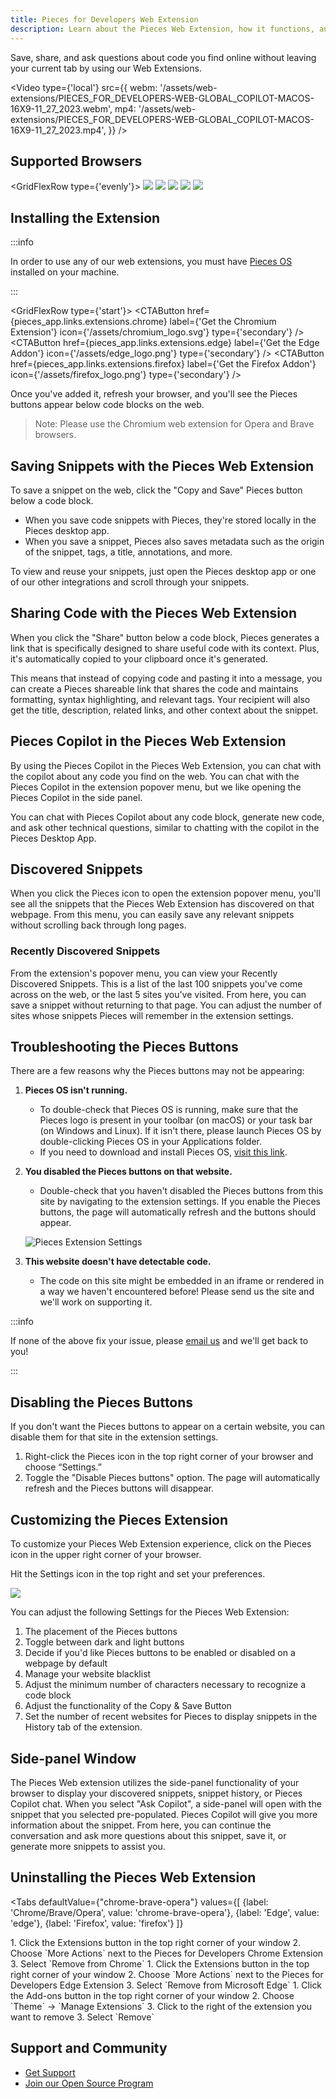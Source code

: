 ```yaml
---
title: Pieces for Developers Web Extension
description: Learn about the Pieces Web Extension, how it functions, and what all you can do with this powerful extension.
---
```



Save, share, and ask questions about code you find online without leaving your current tab by using our Web Extensions.

<Video
  type={'local'}
  src={{
    webm: '/assets/web-extensions/PIECES_FOR_DEVELOPERS-WEB-GLOBAL_COPILOT-MACOS-16X9-11_27_2023.webm',
    mp4: '/assets/web-extensions/PIECES_FOR_DEVELOPERS-WEB-GLOBAL_COPILOT-MACOS-16X9-11_27_2023.mp4',
  }}
/>

## Supported Browsers

<GridFlexRow type={'evenly'}>
  <Image width={70} src="/assets/chrome_logo.png" />
  <Image width={60} src="/assets/brave_logo.png" />
  <Image width={70} src="/assets/opera_logo.png" />
  <Image width={60} src="/assets/firefox_logo.png" />
  <Image width={70} src="/assets/edge_logo.png" />
</GridFlexRow>

## Installing the Extension

:::info

In order to use any of our web extensions, you must have <a target="blank" href="/installation-getting-started/what-am-i-installing#what-is-pieces-os">Pieces OS</a> installed on your machine.

:::

<GridFlexRow type={'start'}>
  <CTAButton
    href={pieces_app.links.extensions.chrome}
    label={'Get the Chromium Extension'}
    icon={'/assets/chromium_logo.svg'}
    type={'secondary'}
  />
  <CTAButton
    href={pieces_app.links.extensions.edge}
    label={'Get the Edge Addon'}
    icon={'/assets/edge_logo.png'}
    type={'secondary'}
  />
  <CTAButton
    href={pieces_app.links.extensions.firefox}
    label={'Get the Firefox Addon'}
    icon={'/assets/firefox_logo.png'}
    type={'secondary'}
  />
</GridFlexRow>

<MiniSpacer />

Once you've added it, refresh your browser, and you'll see the Pieces buttons appear below code blocks on the web.

> Note: Please use the Chromium web extension for Opera and Brave browsers.

## Saving Snippets with the Pieces Web Extension
To save a snippet on the web, click the "Copy and Save" Pieces button below a code block.

- When you save code snippets with Pieces, they're stored locally in the Pieces desktop app.
- When you save a snippet, Pieces also saves metadata such as the origin of the snippet, tags, a title, annotations, and more.

To view and reuse your snippets, just open the Pieces desktop app or one of our other integrations and scroll through your snippets.

## Sharing Code with the Pieces Web Extension

[//]: # (TODO: Add a video showing the share functionality)

When you click the "Share" button below a code block, Pieces generates a link that is specifically designed to share useful code with its context. Plus, it's automatically copied to your clipboard once it's generated.

This means that instead of copying code and pasting it into a message, you can create a Pieces shareable link that shares the code and maintains formatting, syntax highlighting, and relevant tags. Your recipient will also get the title, description, related links, and other context about the snippet.

## Pieces Copilot in the Pieces Web Extension

By using the Pieces Copilot in the Pieces Web Extension, you can chat with the copilot about any code you find on the web. You can chat with the Pieces Copilot in the extension popover menu, but we like opening the Pieces Copilot in the side panel.

You can chat with Pieces Copilot about any code block, generate new code, and ask other technical questions, similar to chatting with the copilot in the Pieces Desktop App.

## Discovered Snippets
When you click the Pieces icon to open the extension popover menu, you'll see all the snippets that the Pieces Web Extension has discovered on that webpage. From this menu, you can easily save any relevant snippets without scrolling back through long pages.

### Recently Discovered Snippets
From the extension's popover menu, you can view your Recently Discovered Snippets. This is a list of the last 100 snippets you've come across on the web, or the last 5 sites you've visited. From here, you can save a snippet without returning to that page. You can adjust the number of sites whose snippets Pieces will remember in the extension settings.

## Troubleshooting the Pieces Buttons
There are a few reasons why the Pieces buttons may not be appearing:

1. **Pieces OS isn't running.**
    - To double-check that Pieces OS is running, make sure that the Pieces logo is present in your toolbar (on macOS) or your task bar (on Windows and Linux). If it isn't there, please launch Pieces OS by double-clicking Pieces OS in your Applications folder.
    - If you need to download and install Pieces OS, <a target="_blank" href="/installation-getting-started/what-am-i-installing">visit this link</a>.

2. **You disabled the Pieces buttons on that website.**
    - Double-check that you haven't disabled the Pieces buttons from this site by navigating to the extension settings. If you enable the Pieces buttons, the page will automatically refresh and the buttons should appear.

    ![Pieces Extension Settings](/assets/settings_for_chrome.png)

3. **This website doesn't have detectable code.**
    - The code on this site might be embedded in an iframe or rendered in a way we haven't encountered before! Please send us the site and we'll work on supporting it.

:::info

If none of the above fix your issue, please <a target="_blank" href={pieces_app.links.socials.support_email}>email us</a> and we'll get back to you!

:::

## Disabling the Pieces Buttons
If you don't want the Pieces buttons to appear on a certain website, you can disable them for that site in the extension settings.

1. Right-click the Pieces icon in the top right corner of your browser and choose “Settings.”
2. Toggle the "Disable Pieces buttons" option. The page will automatically refresh and the Pieces buttons will disappear.

## Customizing the Pieces Extension

To customize your Pieces Web Extension experience, click on the Pieces icon in the upper right corner of your browser.

Hit the Settings icon in the top right and set your preferences.

![](/assets/theme_for_chrome.png)

You can adjust the following Settings for the Pieces Web Extension:
1. The placement of the Pieces buttons
2. Toggle between dark and light buttons
3. Decide if you'd like Pieces buttons to be enabled or disabled on a webpage by default
4. Manage your website blacklist
5. Adjust the minimum number of characters necessary to recognize a code block
6. Adjust the functionality of the Copy & Save Button
7. Set the number of recent websites for Pieces to display snippets in the History tab of the extension.

## Side-panel Window

The Pieces Web extension utilizes the side-panel functionality of your browser to display your discovered snippets, snippet history, or Pieces Copilot chat. When you select "Ask Copilot", a side-panel will open with the snippet that you selected pre-populated. Pieces Copilot will give you more information about the snippet. From here, you can continue the conversation and ask more questions about this snippet, save it, or generate more snippets to assist you.

## Uninstalling the Pieces Web Extension

<Tabs
  defaultValue={"chrome-brave-opera"}
  values={[
    {label: 'Chrome/Brave/Opera', value: 'chrome-brave-opera'},
    {label: 'Edge', value: 'edge'},
    {label: 'Firefox', value: 'firefox'}
  ]}
>
  <TabItem value="chrome-brave-opera">
    1. Click the Extensions button in the top right corner of your window
    2. Choose `More Actions` next to the Pieces for Developers Chrome Extension
    3. Select `Remove from Chrome`
  </TabItem>
  <TabItem value="edge">
    1. Click the Extensions button in the top right corner of your window
    2. Choose `More Actions` next to the Pieces for Developers Edge Extension
    3. Select `Remove from Microsoft Edge`
  </TabItem>
  <TabItem value="firefox">
    1. Click the Add-ons button in the top right corner of your window
    2. Choose `Theme` → `Manage Extensions`
    3. Click to the right of the extension you want to remove
    3. Select `Remove`
  </TabItem>
</Tabs>

##  Support and Community

- [Get Support](/support)
- [Join our Open Source Program](https://github.com/pieces-app/opensource)

